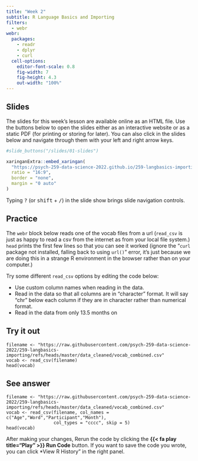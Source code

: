 ```yaml
---
title: "Week 2"
subtitle: R Language Basics and Importing
filters: 
  - webr
webr:
  packages:
    - readr
    - dplyr
    - curl
  cell-options:
    editor-font-scale: 0.8
    fig-width: 7
    fig-height: 4.3
    out-width: "100%"
---
```


## Slides

The slides for this week's lesson are available online as an HTML file. Use the buttons below to open the slides either as an interactive website or as a static PDF (for printing or storing for later). You can also click in the slides below and navigate through them with your left and right arrow keys.

```r
#slide_buttons("/slides/01-slides")

xaringanExtra::embed_xaringan(
  "https://psych-259-data-science-2022.github.io/259-langbasics-importing/#1",
  ratio = "16:9",
  border = "none",
  margin = "0 auto"
)
```

:::{.callout-tip}
Typing <kbd>?</kbd> (or <kbd>shift</kbd> + <kbd>/</kbd>) in the slide show brings slide navigation controls.
:::

## Practice

The `webr` block below reads one of the vocab files from a url (`read_csv` is just as happy to read a csv from the internet as from your local file system.) `head` prints the first few lines so that you can see it worked (ignore the "`curl` package not installed, falling back to using `url()`" error, it's just because we are doing this in a strange R environment in the browser rather than on your computer.)

Try some different `read_csv` options by editing the code below: 

- Use custom column names when reading in the data.
- Read in the data so that all columns are in "character" format. It will say "chr" below each column if they are in character rather than numerical format.
- Read in the data from only 13.5 months on

::: {.panel-tabset}
## Try it out
```webr-r
filename <- "https://raw.githubusercontent.com/psych-259-data-science-2022/259-langbasics-importing/refs/heads/master/data_cleaned/vocab_combined.csv"
vocab <- read_csv(filename)
head(vocab)
```
## See answer
```webr-r
filename <- "https://raw.githubusercontent.com/psych-259-data-science-2022/259-langbasics-importing/refs/heads/master/data_cleaned/vocab_combined.csv"
vocab <- read_csv(filename, col_names = c("Age","Word","Participant","Month"),
                  col_types = "cccc", skip = 5)
head(vocab)
```
:::

:::{.callout-tip}
After making your changes, Rerun the code by clicking the **{{< fa play title="Play" >}} Run Code** button. If you want to save the code you wrote, you can click *View R History" in the right panel.
:::